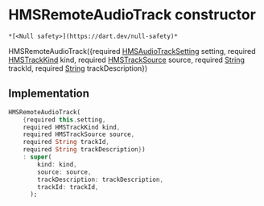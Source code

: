 # HMSRemoteAudioTrack constructor

    *[<Null safety>](https://dart.dev/null-safety)*

HMSRemoteAudioTrack({required [HMSAudioTrackSetting](../../hmssdk_flutter/HMSAudioTrackSetting-class) setting, required [HMSTrackKind](../../hmssdk_flutter/HMSTrackKind-class) kind, required [HMSTrackSource](../../hmssdk_flutter/HMSTrackSource-class) source, required [String](https://api.flutter.dev/flutter/dart-core/String-class.html) trackId, required [String](https://api.flutter.dev/flutter/dart-core/String-class.html) trackDescription})

## Implementation

```dart
HMSRemoteAudioTrack(
    {required this.setting,
    required HMSTrackKind kind,
    required HMSTrackSource source,
    required String trackId,
    required String trackDescription})
    : super(
        kind: kind,
        source: source,
        trackDescription: trackDescription,
        trackId: trackId,
      );
```
